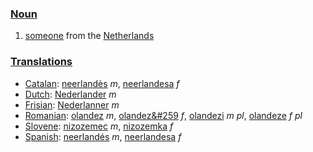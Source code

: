 ===[[Noun]]===

#[[someone]] from the [[Netherlands]]

===[[Translations]]===
*[[Catalan]]: [[neerlandès]] ''m'', [[neerlandesa]] ''f''
*[[Dutch]]:  [[Nederlander]] ''m''
*[[Frisian]]: [[Nederlanner]] ''m''
*[[Romanian]]: [[olandez]] ''m'', [[olandez&#259]] ''f'', [[olandezi]] ''m pl'', [[olandeze]] ''f pl''
*[[Slovene]]: [[nizozemec]] ''m'', [[nizozemka]] ''f''
*[[Spanish]]: [[neerlandés]] ''m'', [[neerlandesa]] ''f''
